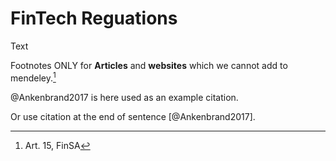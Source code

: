 # FinTech Reguations

Text

Footnotes ONLY for **Articles** and **websites** which we cannot add to mendeley.^[Art. 15, FinSA]

@Ankenbrand2017 is here used as an example citation.

Or use citation at the end of sentence [@Ankenbrand2017].


